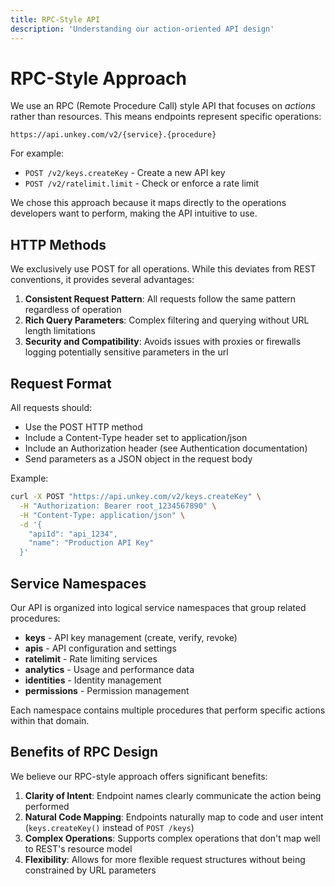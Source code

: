 ```yaml
---
title: RPC-Style API
description: 'Understanding our action-oriented API design'
---
```


# RPC-Style Approach

We use an RPC (Remote Procedure Call) style API that focuses on *actions* rather than resources. This means endpoints represent specific operations:

```
https://api.unkey.com/v2/{service}.{procedure}
```

For example:
- `POST /v2/keys.createKey` - Create a new API key
- `POST /v2/ratelimit.limit` - Check or enforce a rate limit

We chose this approach because it maps directly to the operations developers want to perform, making the API intuitive to use.

## HTTP Methods

We exclusively use POST for all operations. While this deviates from REST conventions, it provides several advantages:

1. **Consistent Request Pattern**: All requests follow the same pattern regardless of operation
2. **Rich Query Parameters**: Complex filtering and querying without URL length limitations
3. **Security and Compatibility**: Avoids issues with proxies or firewalls logging potentially sensitive parameters in the url


## Request Format

All requests should:
- Use the POST HTTP method
- Include a Content-Type header set to application/json
- Include an Authorization header (see Authentication documentation)
- Send parameters as a JSON object in the request body

Example:

```bash
curl -X POST "https://api.unkey.com/v2/keys.createKey" \
  -H "Authorization: Bearer root_1234567890" \
  -H "Content-Type: application/json" \
  -d '{
    "apiId": "api_1234",
    "name": "Production API Key"
  }'
```

## Service Namespaces

Our API is organized into logical service namespaces that group related procedures:

- **keys** - API key management (create, verify, revoke)
- **apis** - API configuration and settings
- **ratelimit** - Rate limiting services
- **analytics** - Usage and performance data
- **identities** - Identity management
- **permissions** - Permission management

Each namespace contains multiple procedures that perform specific actions within that domain.

## Benefits of RPC Design

We believe our RPC-style approach offers significant benefits:

1. **Clarity of Intent**: Endpoint names clearly communicate the action being performed
2. **Natural Code Mapping**: Endpoints naturally map to code and user intent (`keys.createKey()` instead of `POST /keys`)
3. **Complex Operations**: Supports complex operations that don't map well to REST's resource model
4. **Flexibility**: Allows for more flexible request structures without being constrained by URL parameters
